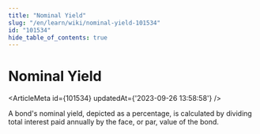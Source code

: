 ```yaml
---
title: "Nominal Yield"
slug: "/en/learn/wiki/nominal-yield-101534"
id: "101534"
hide_table_of_contents: true
---
```



# Nominal Yield

<ArticleMeta id={101534} updatedAt={'2023-09-26 13:58:58'} />
<div className='border-solid border-b border-t-0 my-4 border-[var(--ifm-color-gray-300)]' />

A bond's nominal yield, depicted as a percentage, is calculated by dividing total interest paid annually by the face, or par, value of the bond.
